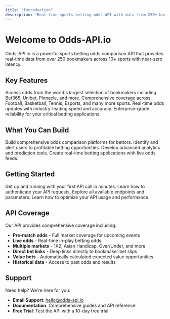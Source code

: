 ```yaml
---
title: "Introduction"
description: "Real-time sports betting odds API with data from 250+ bookmakers"
---
```


# Welcome to Odds-API.io

Odds-API.io is a powerful sports betting odds comparison API that provides real-time data from over 250 bookmakers across 10+ sports with near-zero latency.

## Key Features

<CardGroup cols={2}>
  <Card
    title="250+ Bookmakers"
    icon="building"
  >
    Access odds from the world's largest selection of bookmakers including Bet365, Unibet, Pinnacle, and more.
  </Card>
  <Card
    title="10+ Sports"
    icon="futbol"
  >
    Comprehensive coverage across Football, Basketball, Tennis, Esports, and many more sports.
  </Card>
  <Card
    title="Near-Zero Latency"
    icon="bolt"
  >
    Real-time odds updates with industry-leading speed and accuracy.
  </Card>
  <Card
    title="99.9% Uptime"
    icon="check-circle"
  >
    Enterprise-grade reliability for your critical betting applications.
  </Card>
</CardGroup>

## What You Can Build

<CardGroup cols={2}>
  <Card
    title="Odds Comparison Sites"
    icon="chart-line"
  >
    Build comprehensive odds comparison platforms for bettors.
  </Card>
  <Card
    title="Value Bet Finders"
    icon="magnifying-glass-dollar"
  >
    Identify and alert users to profitable betting opportunities.
  </Card>
  <Card
    title="Betting Analytics"
    icon="chart-mixed"
  >
    Develop advanced analytics and prediction tools.
  </Card>
  <Card
    title="Live Betting Apps"
    icon="mobile"
  >
    Create real-time betting applications with live odds feeds.
  </Card>
</CardGroup>

## Getting Started

<CardGroup cols={2}>
  <Card
    title="Quickstart Guide"
    icon="rocket"
    href="/quickstart"
  >
    Get up and running with your first API call in minutes.
  </Card>
  <Card
    title="Authentication"
    icon="key"
    href="/authentication"
  >
    Learn how to authenticate your API requests.
  </Card>
  <Card
    title="API Reference"
    icon="code"
    href="/api-reference/sports/get-sports"
  >
    Explore all available endpoints and parameters.
  </Card>
  <Card
    title="Best Practices"
    icon="lightbulb"
    href="/guides/best-practices"
  >
    Learn how to optimize your API usage and performance.
  </Card>
</CardGroup>

## API Coverage

Our API provides comprehensive coverage including:

- **Pre-match odds** - Full market coverage for upcoming events
- **Live odds** - Real-time in-play betting odds
- **Multiple markets** - 1X2, Asian Handicap, Over/Under, and more
- **Direct bet links** - Deep links directly to bookmaker bet slips
- **Value bets** - Automatically calculated expected value opportunities
- **Historical data** - Access to past odds and results

## Support

Need help? We're here for you:

- **Email Support**: hello@odds-api.io
- **Documentation**: Comprehensive guides and API reference
- **Free Trial**: Test the API with a 10-day free trial
